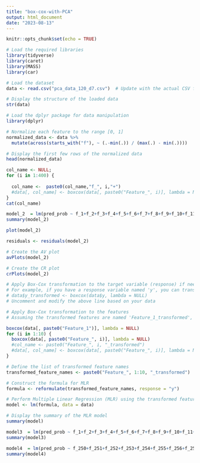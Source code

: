 ---
title: "box-cox-with-PCA"
output: html_document
date: "2023-08-13"
---

```{r setup, include=FALSE}
knitr::opts_chunk$set(echo = TRUE)
```

```{r}
# Load the required libraries
library(tidyverse)
library(caret)
library(MASS)
library(car)


```

```{r}
# Load the dataset
data <- read.csv("pca_data_120_d7.csv")  # Update with the actual CSV file name

# Display the structure of the loaded data
str(data)

```

```{r}
# Load the dplyr package for data manipulation
library(dplyr)

# Normalize each feature to the range [0, 1]
normalized_data <- data %>%
  mutate(across(starts_with("f"), ~ (.-min(.)) / (max(.) - min(.))))

# Display the first few rows of the normalized data
head(normalized_data)


```

```{r}
col_name <- NULL;
for (i in 1:400) {
  
  col_name <-  paste0(col_name,"f_", i,"+")
  #data[, col_name] <- boxcox(data[, paste0("Feature_", i)], lambda = NULL)$x
}
cat(col_name)
```

```{r}
model_2  = lm(pred_prob ~ f_1+f_2+f_3+f_4+f_5+f_6+f_7+f_8+f_9+f_10+f_11+f_12+f_13+f_14+f_15+f_16+f_17+f_18+f_19+f_20+f_21+f_22+f_23+f_24+f_25+f_26+f_27+f_28+f_29+f_30+f_31+f_32+f_33+f_34+f_35+f_36+f_37+f_38+f_39+f_40+f_41+f_42+f_43+f_44+f_45+f_46+f_47+f_48+f_49+f_50+f_51+f_52+f_53+f_54+f_55+f_56+f_57+f_58+f_59+f_60+f_61+f_62+f_63+f_64+f_65+f_66+f_67+f_68+f_69+f_70+f_71+f_72+f_73+f_74+f_75+f_76+f_77+f_78+f_79+f_80+f_81+f_82+f_83+f_84+f_85+f_86+f_87+f_88+f_89+f_90+f_91+f_92+f_93+f_94+f_95+f_96+f_97+f_98+f_99+f_100+f_101+f_102+f_103+f_104+f_105+f_106+f_107+f_108+f_109+f_110+f_111+f_112+f_113+f_114+f_115+f_116+f_117+f_118+f_119+f_120, data = normalized_data)
summary(model_2)
```

```{r}

plot(model_2)
```

```{r}

residuals <- residuals(model_2)

# Create the AV plot
avPlots(model_2)

# Create the CR plot
crPlots(model_2)

```

```{r}
# Apply Box-Cox transformation to the target variable (response) if needed
# For example, if you have a response variable named 'y', you can transform it like this:
# data$y_transformed <- boxcox(data$y, lambda = NULL)
# Uncomment and modify the above line based on your data

# Apply Box-Cox transformation to the features
# Assuming the transformed features are named 'Feature_1_transformed', ..., 'Feature_10_transformed'

boxcox(data[, paste0("Feature_1")], lambda = NULL)
for (i in 1:10) {
  boxcox(data[, paste0("Feature_", i)], lambda = NULL)
  #col_name <- paste0("Feature_", i, "_transformed")
  #data[, col_name] <- boxcox(data[, paste0("Feature_", i)], lambda = NULL)$x
}

# Define the list of transformed feature names
transformed_feature_names <- paste0("Feature_", 1:10, "_transformed")  # Adjust the range as needed

# Construct the formula for MLR
formula <- reformulate(transformed_feature_names, response = "y")

# Perform Multiple Linear Regression (MLR) using the transformed features
model <- lm(formula, data = data)

# Display the summary of the MLR model
summary(model)


```

```{r}
model3  = lm(pred_prob ~ f_1+f_2+f_3+f_4+f_5+f_6+f_7+f_8+f_9+f_10+f_11+f_12+f_13+f_14+f_15+f_16+f_17+f_18+f_19+f_20+f_21+f_22+f_23+f_24+f_25+f_26+f_27+f_28+f_29+f_30+f_31+f_32+f_33+f_34+f_35+f_36+f_37+f_38+f_39+f_40+f_41+f_42+f_43+f_44+f_45+f_46+f_47+f_48+f_49+f_50+f_51+f_52+f_53+f_54+f_55+f_56+f_57+f_58+f_59+f_60+f_61+f_62+f_63+f_64+f_65, data = normalized_data)
summary(model3)
```

```{r}
model4  = lm(pred_prob ~ f_250+f_251+f_252+f_253+f_254+f_255+f_256+f_257+f_258+f_259+f_260+f_261+f_262+f_263+f_264+f_265+f_266+f_267+f_268+f_269+f_270+f_271+f_272+f_273+f_274+f_275+f_276+f_277+f_278+f_279+f_280+f_281+f_282+f_283+f_284+f_285+f_286+f_287+f_288+f_289+f_290+f_291+f_292+f_293+f_294+f_295+f_296+f_297+f_298+f_299+f_300+f_301+f_302+f_303+f_304+f_305+f_306+f_307+f_308+f_309+f_310+f_311+f_312+f_313+f_314+f_315+f_316+f_317+f_318+f_319+f_320+f_321+f_322+f_323+f_324+f_325+f_326+f_327+f_328+f_329+f_330+f_331+f_332+f_333+f_334+f_335+f_336+f_337+f_338+f_339+f_340+f_341+f_342+f_343+f_344+f_345+f_346+f_347+f_348+f_349+f_350, data = normalized_data)
summary(model4)
```
